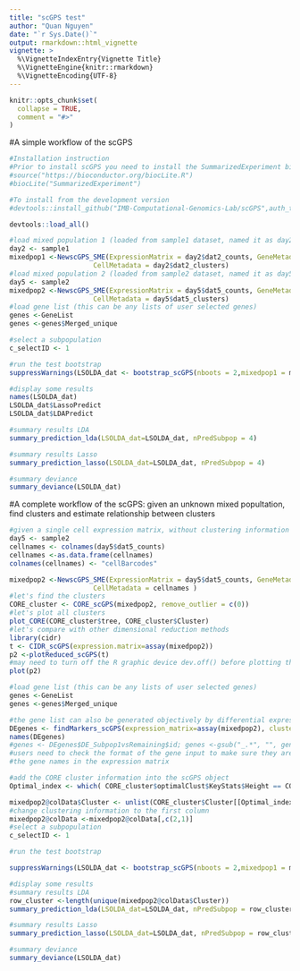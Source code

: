 ```yaml
---
title: "scGPS test"
author: "Quan Nguyen"
date: "`r Sys.Date()`"
output: rmarkdown::html_vignette
vignette: >
  %\VignetteIndexEntry{Vignette Title}
  %\VignetteEngine{knitr::rmarkdown}
  %\VignetteEncoding{UTF-8}
---
```


```r
knitr::opts_chunk$set(
  collapse = TRUE,
  comment = "#>"
)
```

#A simple workflow of the scGPS
```r

#Installation instruction
#Prior to install scGPS you need to install the SummarizedExperiment bioconductor package as the following
#source("https://bioconductor.org/biocLite.R")
#biocLite("SummarizedExperiment")

#To install from the development version
#devtools::install_github("IMB-Computational-Genomics-Lab/scGPS",auth_token = "yourToken")

devtools::load_all()

#load mixed population 1 (loaded from sample1 dataset, named it as day2)
day2 <- sample1
mixedpop1 <-NewscGPS_SME(ExpressionMatrix = day2$dat2_counts, GeneMetadata = day2$dat2geneInfo,
                     CellMetadata = day2$dat2_clusters)
#load mixed population 2 (loaded from sample2 dataset, named it as day5)
day5 <- sample2
mixedpop2 <-NewscGPS_SME(ExpressionMatrix = day5$dat5_counts, GeneMetadata = day5$dat5geneInfo,
                     CellMetadata = day5$dat5_clusters)
#load gene list (this can be any lists of user selected genes)
genes <-GeneList
genes <-genes$Merged_unique

#select a subpopulation
c_selectID <- 1

#run the test bootstrap
suppressWarnings(LSOLDA_dat <- bootstrap_scGPS(nboots = 2,mixedpop1 = mixedpop1, mixedpop2 = mixedpop2, genes=genes, c_selectID, listData =list()))

#display some results 
names(LSOLDA_dat)
LSOLDA_dat$LassoPredict
LSOLDA_dat$LDAPredict

#summary results LDA
summary_prediction_lda(LSOLDA_dat=LSOLDA_dat, nPredSubpop = 4)

#summary results Lasso
summary_prediction_lasso(LSOLDA_dat=LSOLDA_dat, nPredSubpop = 4)

#summary deviance 
summary_deviance(LSOLDA_dat)

```
#A complete workflow of the scGPS: given an unknown mixed popultation, find clusters and estimate relationship between clusters 

```r
#given a single cell expression matrix, without clustering information 
day5 <- sample2
cellnames <- colnames(day5$dat5_counts)
cellnames <-as.data.frame(cellnames)
colnames(cellnames) <- "cellBarcodes"

mixedpop2 <-NewscGPS_SME(ExpressionMatrix = day5$dat5_counts, GeneMetadata = day5$dat5geneInfo,
                     CellMetadata = cellnames ) 
#let's find the clusters
CORE_cluster <- CORE_scGPS(mixedpop2, remove_outlier = c(0))
#let's plot all clusters
plot_CORE(CORE_cluster$tree, CORE_cluster$Cluster)
#let's compare with other dimensional reduction methods 
library(cidr)
t <- CIDR_scGPS(expression.matrix=assay(mixedpop2))
p2 <-plotReduced_scGPS(t)
#may need to turn off the R graphic device dev.off() before plotting the following
plot(p2)

#load gene list (this can be any lists of user selected genes)
genes <-GeneList
genes <-genes$Merged_unique

#the gene list can also be generated objectively by differential expression analysis
DEgenes <- findMarkers_scGPS(expression_matrix=assay(mixedpop2), cluster = mixedpop2@colData$Cluster)
names(DEgenes)
#genes <- DEgenes$DE_Subpop1vsRemaining$id; genes <-gsub("_.*", "", genes)
#users need to check the format of the gene input to make sure they are consistent to 
#the gene names in the expression matrix 

#add the CORE cluster information into the scGPS object 
Optimal_index <- which( CORE_cluster$optimalClust$KeyStats$Height == CORE_cluster$optimalClust$OptimalRes)

mixedpop2@colData$Cluster <- unlist(CORE_cluster$Cluster[[Optimal_index]])
#change clustering information to the first column
mixedpop2@colData <-mixedpop2@colData[,c(2,1)]
#select a subpopulation
c_selectID <- 1

#run the test bootstrap

suppressWarnings(LSOLDA_dat <- bootstrap_scGPS(nboots = 2,mixedpop1 = mixedpop2, mixedpop2 = mixedpop2, genes=genes, c_selectID, listData =list()))

#display some results 
#summary results LDA
row_cluster <-length(unique(mixedpop2@colData$Cluster))
summary_prediction_lda(LSOLDA_dat=LSOLDA_dat, nPredSubpop = row_cluster )

#summary results Lasso
summary_prediction_lasso(LSOLDA_dat=LSOLDA_dat, nPredSubpop = row_cluster)

#summary deviance 
summary_deviance(LSOLDA_dat)

```
